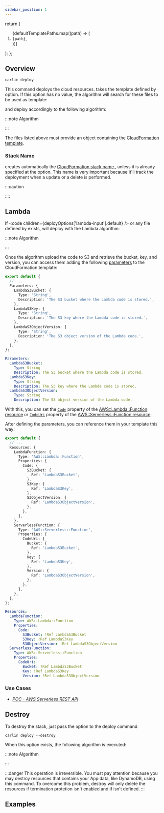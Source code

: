 ```yaml
---
sidebar_position: 1
---
```




  return (
    <ol>
      {defaultTemplatePaths.map((path) => (
        <li key={path}>
          <code>{path}</code>,
        </li>
      ))}
    </ol>
  );
};

## Overview

```bash
carlin deploy
```

This command deploys the cloud resources. <Carlin /> takes the template defined by <OptionAliasesInline options={deployOptions} option="template-path" to="/docs/api-reference/deploy#template-path" /> option. If this option has no value, the algorithm will search for these files to be used as template:

<DefaultTemplatePaths />

and deploy accordingly to the following algorithm:

:::note Algorithm

<Algorithm algorithm={deployComment} />

:::

The files listed above must provide an object containing the [CloudFormation template](https://docs.aws.amazon.com/AWSCloudFormation/latest/UserGuide/template-guide.html).

<InnerHTML html={readObjectFileComment} />

### Stack Name

<Carlin /> creates automatically the <a href="https://docs.aws.amazon.com/AWSCloudFormation/latest/UserGuide/cfn-using-console-create-stack-parameters.html">
  CloudFormation stack name
</a>, unless it is already specified at the <OptionAliasesInline
  options={deployOptions}
  option="stack-name"
  to="/docs/api-reference/deploy#stack-name"
/> option. This name is very important because it'll track the deployment when a
update or a delete is performed.

:::caution

<InnerHTML html={stackNameWarningComment} />

::::

<InnerHTML html={stackNameComment} />

## Lambda

If <code children={deployOptions['lambda-input'].default} /> or any file defined by <OptionAliasesInline options={deployOptions} option="lambda-input" to="/docs/api-reference/deploy#lambda-input" /> exists, <Carlin /> will deploy with the Lambda algorithm:

:::note Algorithm

<Algorithm algorithm={deployLambdaCodeComment} />
:::

Once the algorithm upload the code to S3 and retrieve the bucket, key,
and version, you can access them adding the following [parameters](https://docs.aws.amazon.com/AWSCloudFormation/latest/UserGuide/parameters-section-structure.html) to
the CloudFormation template:

<Tabs groupId="cfnTemplate">
<TabItem value="ts" label="TypeScript" default>

```ts
export default {
  // ...
  Parameters: {
    LambdaS3Bucket: {
      Type: 'String',
      Description: 'The S3 bucket where the Lambda code is stored.',
    },
    LambdaS3Key: {
      Type: 'String',
      Description: 'The S3 key where the Lambda code is stored.',
    },
    LambdaS3ObjectVersion: {
      Type: 'String',
      Description: 'The S3 object version of the Lambda code.',
    },
  },
};
```

</TabItem>
<TabItem value="yaml" label="Yaml">

```yml
Parameters:
  LambdaS3Bucket:
    Type: String
    Description: The S3 bucket where the Lambda code is stored.
  LambdaS3Key:
    Type: String
    Description: The S3 key where the Lambda code is stored.
  LambdaS3ObjectVersion:
    Type: String
    Description: The S3 object version of the Lambda code.
```

</TabItem>
</Tabs>

With this, you can set the [`Code`](https://docs.aws.amazon.com/AWSCloudFormation/latest/UserGuide/aws-properties-lambda-function-code.html)
property of the [AWS::Lambda::Function resource](https://docs.aws.amazon.com/AWSCloudFormation/latest/UserGuide/aws-resource-lambda-function.html)
or [`CodeUri`](https://docs.aws.amazon.com/serverless-application-model/latest/developerguide/sam-property-function-functioncode.html) property
of the [AWS::Serverless::Function resource](https://docs.aws.amazon.com/serverless-application-model/latest/developerguide/sam-resource-function.html).

After defining the parameters, you can reference them in your template this way:

<Tabs groupId="cfnTemplate">
<TabItem value="ts" label="TypeScript" default>

```ts
export default {
  // ...
  Resources: {
    LambdaFunction: {
      Type: 'AWS::Lambda::Function',
      Properties: {
        Code: {
          S3Bucket: {
            Ref: 'LambdaS3Bucket',
          },
          S3Key: {
            Ref: 'LambdaS3Key',
          },
          S3ObjectVersion: {
            Ref: 'LambdaS3ObjectVersion',
          },
        },
      },
    },
    ServerlessFunction: {
      Type: 'AWS::Serverless::Function',
      Properties: {
        CodeUri: {
          Bucket: {
            Ref: 'LambdaS3Bucket',
          },
          Key: {
            Ref: 'LambdaS3Key',
          },
          Version: {
            Ref: 'LambdaS3ObjectVersion',
          },
        },
      },
    },
  },
};
```

</TabItem>
<TabItem value="yaml" label="Yaml">

```yml
Resources:
  LambdaFunction:
    Type: AWS::Lambda::Function
    Properties:
      Code:
        S3Bucket: !Ref LambdaS3Bucket
        S3Key: !Ref LambdaS3Key
        S3ObjectVersion: !Ref LambdaS3ObjectVersion
  ServerlessFunction:
    Type: AWS::Serverless::Function
    Properties:
      CodeUri:
        Bucket: !Ref LambdaS3Bucket
        Key: !Ref LambdaS3Key
        Version: !Ref LambdaS3ObjectVersion
```

</TabItem>
</Tabs>

### Use Cases

- _[POC - AWS Serverless REST API](https://github.com/ttoss/poc-aws-serverless-rest-api/tree/112df23a823294a8b29d0c70f1d0127373759ef1)_

## Destroy

To destroy the stack, just pass the option <OptionAliasesInline options={deployOptions} option="destroy" to="/docs/api-reference/deploy#destroy" /> to the deploy command:

```
carlin deploy --destroy
```

When this option exists, the following algorithm is executed:

:::note Algorithm

<Algorithm algorithm={destroyComment} />
:::

:::danger
This operation is irreversible. You must pay attention because you may destroy resources that contains your App data, like DynamoDB, using this command.
To overcome this problem, destroy will only delete the resources if termination protetion isn't enabled and if <OptionAliasesInline options={cliOptions} option="environment" /> isn't defined.
:::

## Examples

<Examples examples={deployExamples} />
